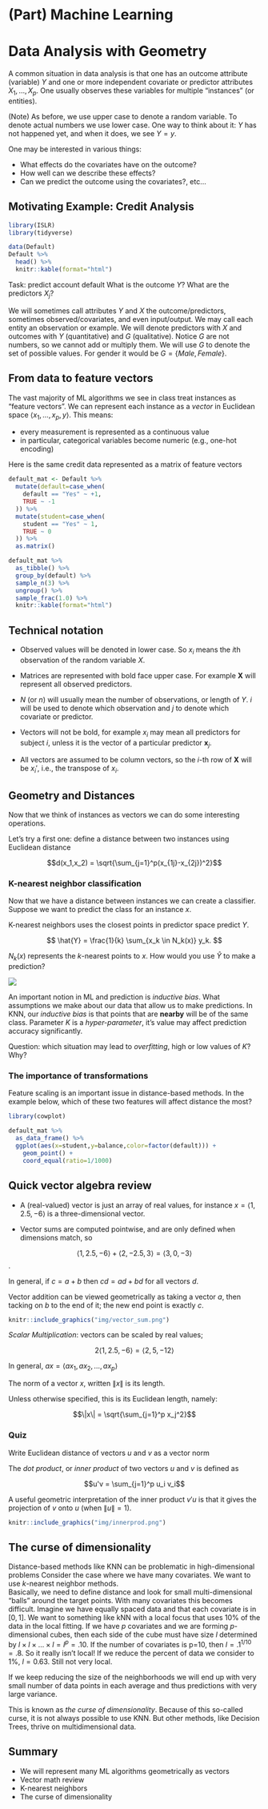 # (Part) Machine Learning {-}

# Data Analysis with Geometry


A common situation in data analysis is that one has an outcome attribute (variable) $Y$ and one or more independent covariate or predictor attributes $X_1,\ldots,X_p$. One usually observes these variables for multiple "instances" (or entities).  

(Note) As before, we use upper case to denote a random variable. To denote actual numbers we use lower case. One way to think about it: $Y$ has not happened yet, and when it does, we see $Y=y$.

One may be interested in various things: 

- What effects do the covariates have on the outcome? 
- How well can we describe these effects? 
- Can we predict the outcome using the covariates?, etc...

## Motivating Example: Credit Analysis

```r
library(ISLR)
library(tidyverse)

data(Default)
Default %>%
  head() %>%
  knitr::kable(format="html")
```

Task: predict account default
What is the outcome $Y$?
What are the predictors $X_j$?

We will sometimes call attributes $Y$ and $X$ the
outcome/predictors, sometimes observed/covariates, and even
input/output. We may call each entity an observation or example.
We will denote predictors with $X$ and outcomes with $Y$
(quantitative) and $G$ (qualitative). Notice $G$ are not numbers, so
we cannot add or multiply them. We will use $G$ to denote the set of possible
values. For gender it would be $G=\{Male,Female\}$. 


## From data to feature vectors

The vast majority of ML algorithms we see in class treat instances as "feature vectors". We can represent each instance as a _vector_ in Euclidean space $\langle x_1,\ldots,x_p,y \rangle$. This means:

- every measurement is represented as a continuous value
- in particular, categorical variables become numeric (e.g., one-hot encoding)

Here is the same credit data represented as a matrix of feature vectors

```r

default_mat <- Default %>%
  mutate(default=case_when(
    default == "Yes" ~ +1,
    TRUE ~ -1
  )) %>%  
  mutate(student=case_when(
    student == "Yes" ~ 1,
    TRUE ~ 0
  )) %>%
  as.matrix()

default_mat %>%
  as_tibble() %>%
  group_by(default) %>%
  sample_n(3) %>%
  ungroup() %>%
  sample_frac(1.0) %>%
  knitr::kable(format="html")
```

## Technical notation

- Observed values will be denoted in lower case. So $x_i$
means the $i$th observation of the random variable $X$. 

- Matrices are
represented with bold face upper case. For example $\mathbf{X}$ will
represent all observed predictors. 
- $N$ (or $n$) will usually mean the number of
observations, or length of $Y$. $i$ will be used to denote which
observation and $j$ to denote which covariate or predictor. 
- Vectors
will not be bold, for example $x_i$ may mean all predictors for
subject $i$, unless it is the vector of a particular predictor
$\mathbf{x}_j$. 
- All vectors are assumed to be column vectors, so the
$i$-th row of $\mathbf{X}$ will be $x_i'$, i.e., the transpose of
$x_i$.

## Geometry and Distances

Now that we think of instances as vectors we can do some interesting operations.

Let's try a first one: define a distance between two instances using Euclidean distance

$$d(x_1,x_2) = \sqrt{\sum_{j=1}^p(x_{1j}-x_{2j})^2}$$

### K-nearest neighbor classification

Now that we have a distance between instances we can create a classifier. Suppose we want to predict the class for an instance $x$. 

K-nearest neighbors uses the closest points in predictor space predict $Y$. 

$$
\hat{Y} = \frac{1}{k} \sum_{x_k \in N_k(x)} y_k.
$$

$N_k(x)$ represents the $k$-nearest points to $x$. How would you use $\hat{Y}$ to make a prediction?


![](img/knnalgo.png)

An important notion in ML and prediction is _inductive bias_. What assumptions we make about our data that allow us to make predictions. In KNN, our _inductive bias_ is that points that are **nearby** will be of the same class. Parameter $K$ is a _hyper-parameter_, it's value may affect prediction accuracy significantly.

Question: which situation may lead to _overfitting_, high or low values of $K$? Why?


### The importance of transformations

Feature scaling is an important issue in distance-based methods.
In the example below, which of these two features will affect distance the most?

```r
library(cowplot)

default_mat %>%
  as_data_frame() %>%
  ggplot(aes(x=student,y=balance,color=factor(default))) +
    geom_point() +
    coord_equal(ratio=1/1000)
```


## Quick vector algebra review

- A (real-valued) vector is just an array of real values, for instance $x = \langle 1, 2.5, −6 \rangle$ is a three-dimensional
vector. 

- Vector sums are computed pointwise, and are only defined when dimensions match, so 

$$\langle 1, 2.5, −6 \rangle + \langle 2, −2.5, 3 \rangle =  \langle 3, 0, −3 \rangle$$.

In general, if $c = a + b$ then $cd = ad + bd$
for all vectors $d$. 

Vector addition can
be viewed geometrically as taking a vector $a$, then tacking on $b$ to the end of it; the new end point is
exactly $c$.

```r
knitr::include_graphics("img/vector_sum.png")
```

_Scalar Multiplication_: vectors can be scaled by real values; 

$$2\langle 1, 2.5, −6 \rangle = \langle 2, 5, −12\rangle$$

In general, $ax = \langle ax_1, ax_2, \ldots, ax_p\rangle$

The norm of a vector $x$, written $\|x\|$ is its length. 

Unless otherwise specified, this is its Euclidean length,
namely: 

$$\|x\| = \sqrt{\sum_{j=1}^p x_j^2}$$

### Quiz 

Write Euclidean distance of vectors $u$ and $v$ as a vector norm

The _dot product_, or _inner product_ of two vectors $u$ and $v$ is defined as

$$u'v = \sum_{j=1}^p u_i v_i$$

A useful geometric interpretation of the inner product $v'u$ is that it gives the projection of $v$ onto $u$ (when $\|u\|=1$).

```r
knitr::include_graphics("img/innerprod.png")
```

## The curse of dimensionality

Distance-based methods like KNN can be problematic in high-dimensional problems
Consider the case where we have many covariates. We want to use $k$-nearest neighbor methods.  
Basically, we need to define distance and  look for small
multi-dimensional "balls"
around the target points. With many covariates this becomes
difficult. 
Imagine we have equally spaced data and that each
covariate is in $[0,1]$. We want to something like kNN with a local focus
that uses
10% of the data in the local fitting. 
If we have 
$p$ covariates and we are forming $p$-dimensional cubes, then each
side of the cube must have size $l$ determined by $l \times l \times \dots \times l = l^p = .10$. 
If the number of covariates is p=10, then $l = .1^{1/10} = .8$. So it
really isn't local! If we reduce the percent of data we consider to
1%, $l=0.63$. Still not very local.  

If we keep reducing the size of the 
neighborhoods  we will end up with very small number
of data points in each average and thus predictions with very large variance.

This is known as *the curse of dimensionality*. Because of this so-called curse, it is not always possible to use KNN. But other methods, like Decision Trees, thrive on
multidimensional data. 

## Summary

- We will represent many ML algorithms geometrically as vectors
- Vector math review
- K-nearest neighbors 
- The curse of dimensionality
